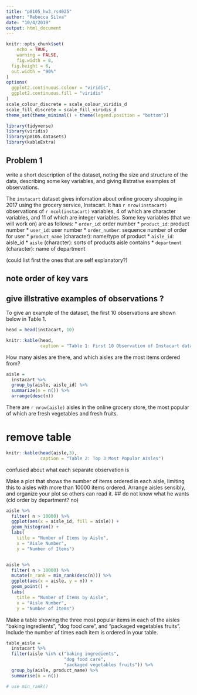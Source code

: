 ```yaml
---
title: "p8105_hw3_rs4025"
author: "Rebecca Silva"
date: "10/4/2019"
output: html_document
---
```


```r
knitr::opts_chunk$set(
	echo = TRUE,
	warning = FALSE,
	fig.width = 8, 
  fig.height = 6,
  out.width = "90%"
)
options(
  ggplot2.continuous.colour = "viridis",
  ggplot2.continuous.fill = "viridis"
)
scale_colour_discrete = scale_colour_viridis_d
scale_fill_discrete = scale_fill_viridis_d
theme_set(theme_minimal() + theme(legend.position = "bottom"))

library(tidyverse)
library(viridis)
library(p8105.datasets)
library(kableExtra)
```

## Problem 1 

write a short description of the dataset, noting the size and structure of the data, describing some key variables, and giving illstrative examples of observations. 

The `instacart` dataset gives infomation about online grocery shopping in 2017 using the grocery service, Instacart. It has `r nrow(instacart)` observations of `r ncol(instacart)` variables, 4 of which are character variables, and 11 of which are integer variables. Some key variables (that we will work on) are as follows: 
* `order_id`: order number 
* `product_id`: product number
* `user_id`: user number
* `order_number`: sequence number of order for user
* `product_name` (character): name/type of product
* `aisle_id`: aisle_id
* `aisle` (character): sorts of products aisle contains 
* `department` (character): name of department

(could list first the ones that are self explanatory?)

## note order of key vars

## give illstrative examples of observations ?

To give an example of the dataset, the first 10 observations are shown below in Table 1. 
```r
head = head(instacart, 10) 

knitr::kable(head, 
             caption = "Table 1: First 10 Observation of Instacart dataset")
```


How many aisles are there, and which aisles are the most items ordered from?

```r
aisle = 
  instacart %>% 
  group_by(aisle, aisle_id) %>% 
  summarize(n = n()) %>% 
  arrange(desc(n))
```

There are `r nrow(aisle)` aisles in the online grocery store, the most popular of which are fresh vegetables and fresh fruits.

# remove table 
```r
knitr::kable(head(aisle,3), 
             caption = "Table 2: Top 3 Most Popular Aisles")
```
confused about what each separate observation is 

Make a plot that shows the number of items ordered in each aisle, limiting this to aisles with more than 10000 items ordered. Arrange aisles sensibly, and organize your plot so others can read it.
## do not know what he wants (cld order by department? no)
```r
aisle %>% 
  filter( n > 10000) %>% 
  ggplot(aes(x = aisle_id, fill = aisle)) + 
  geom_histogram() + 
  labs(
    title = "Number of Items by Aisle",
    x = "Aisle Number",
    y = "Number of Items")


aisle %>% 
  filter( n > 10000) %>% 
  mutate(n_rank = min_rank(desc(n))) %>% 
  ggplot(aes(x = aisle, y = n)) + 
  geom_point() + 
  labs(
    title = "Number of Items by Aisle",
    x = "Aisle Number",
    y = "Number of Items")

```

Make a table showing the three most popular items in each of the aisles “baking ingredients”, “dog food care”, and “packaged vegetables fruits”. Include the number of times each item is ordered in your table.

```r
table_aisle = 
  instacart %>% 
  filter(aisle %in% c("baking ingredients",
                      "dog food care", 
                      "packaged vegetables fruits")) %>% 
  group_by(aisle, product_name) %>% 
  summarise(n = n())

# use min_rank()
  
  
  
```

